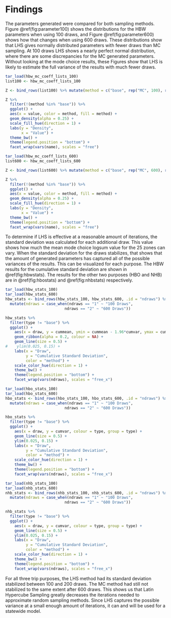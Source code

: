 # Findings

The parameters generated were compared for both sampling methods. Figure \@ref(fig:parameter100) shows the distributions for the HBW parameters when using 100 draws, and Figure \@ref(fig:parameter600) shows how that changes when using 600 draws. These distributions show that LHS gives normally distributed parameters with fewer draws than MC sampling. At 100 draws LHS shows a nearly perfect normal distribution, where there are some discrepancies for the MC generated parameters. Without looking at the mode choice results, these Figures show that LHS is likely to estimate the full variance of the results with much fewer draws.

```r
tar_load(hbw_mc_coeff_lists_100)
list100 <- hbw_mc_coeff_lists_100

Z <- bind_rows(list100) %>% mutate(method = c("base", rep("MC", 100), rep("LHS", 100))) %>% pivot_longer(cols = ivtt:walk2)

Z %>%
  filter(!(method %in% "base")) %>%
  ggplot() +
  aes(x = value, color = method, fill = method) +
  geom_density(alpha = 0.25) +
  scale_fill_hue(direction = 1) +
  labs(y = "Density",
       x = "Value") +
  theme_bw() +
  theme(legend.position = "bottom") +
  facet_wrap(vars(name), scales = "free")
```

```r
tar_load(hbw_mc_coeff_lists_600)
list600 <- hbw_mc_coeff_lists_600

Z <- bind_rows(list600) %>% mutate(method = c("base", rep("MC", 600), rep("LHS", 600))) %>% pivot_longer(cols = ivtt:walk2)

Z %>%
  filter(!(method %in% "base")) %>%
  ggplot() +
  aes(x = value, color = method, fill = method) +
  geom_density(alpha = 0.25) +
  scale_fill_hue(direction = 1) +
  labs(y = "Density",
       x = "Value") +
  theme_bw() +
  theme(legend.position = "bottom") +
  facet_wrap(vars(name), scales = "free")
```

To determine if LHS is effective at a reasonable amount of iterations, the standard deviation was calculated for each additional draw. This value shows how much the mean mode choice logsum value for the 25 zones can vary. When the standard deviation for the draws stabilizes, that shows that the amount of generated parameters has captured all of the possible variances of the results. This can be visualized for each purpose. The HBW results for the cumulative standard deviation are shown in \@ref(fig:hbwstats). The results for the other two purposes (HBO and NHB) are in \@ref(fig:hbostats) and \@ref(fig:nhbstats) respectively. 

```r
tar_load(hbw_stats_100)
tar_load(hbw_stats_600)
hbw_stats <- bind_rows(hbw_stats_100, hbw_stats_600, .id = "ndraws") %>%
  mutate(ndraws = case_when(ndraws == "1" ~ "100 Draws",
                          ndraws == "2" ~ "600 Draws"))

hbw_stats %>%
  filter(type != "base") %>%
  ggplot() +
    aes(x = draw, y = cummean, ymin = cummean - 1.96*cumvar, ymax = cummean + 1.96*cumvar, colour = type, fill = type, group = type) +
    geom_ribbon(alpha = 0.2, colour = NA) +
    geom_line(size = 0.5) +
#    ylim(0.025, 0.15) +
    labs(x = "Draw", 
         y = "Cumulative Standard Deviation",
         color = "method") +
    scale_color_hue(direction = 1) +
    theme_bw() +
    theme(legend.position = "bottom") +
    facet_wrap(vars(ndraws), scales = "free_x")
```

```r
tar_load(hbo_stats_100)
tar_load(hbo_stats_600)
hbo_stats <- bind_rows(hbo_stats_100, hbo_stats_600, .id = "ndraws") %>%
  mutate(ndraws = case_when(ndraws == "1" ~ "100 Draws",
                          ndraws == "2" ~ "600 Draws"))

hbo_stats %>%
  filter(type != "base") %>%
  ggplot() +
    aes(x = draw, y = cumvar, colour = type, group = type) +
    geom_line(size = 0.5) +
    ylim(0.025, 0.15) +
    labs(x = "Draw", 
         y = "Cumulative Standard Deviation",
         color = "method") +
    scale_color_hue(direction = 1) +
    theme_bw() +
    theme(legend.position = "bottom") +
    facet_wrap(vars(ndraws), scales = "free_x")
```

```r
tar_load(nhb_stats_100)
tar_load(nhb_stats_600)
nhb_stats <- bind_rows(nhb_stats_100, nhb_stats_600, .id = "ndraws") %>%
  mutate(ndraws = case_when(ndraws == "1" ~ "100 Draws",
                          ndraws == "2" ~ "600 Draws"))

nhb_stats %>%
  filter(type != "base") %>%
  ggplot() +
    aes(x = draw, y = cumvar, colour = type, group = type) +
    geom_line(size = 0.5) +
    ylim(0.025, 0.15) +
    labs(x = "Draw", 
         y = "Cumulative Standard Deviation",
         color = "method") +
    scale_color_hue(direction = 1) +
    theme_bw() +
    theme(legend.position = "bottom") +
    facet_wrap(vars(ndraws), scales = "free_x")

```

For all three trip purposes, the LHS method had its standard deviation stabilized between 100 and 200 draws. The MC method had still not stabilized to the same extent after 600 draws. This shows us that Latin Hypercube Sampling greatly decreases the iterations needed to approximate random sampling methods. Since LHS captures the possible variance at a small enough amount of iterations, it can and will be used for a statewide model.